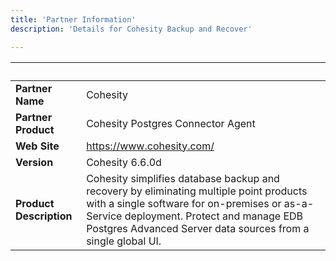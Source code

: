 ```yaml
---
title: 'Partner Information'
description: 'Details for Cohesity Backup and Recover'

---
```

| &nbsp;     | &nbsp; |
| ----------- | ----------- |
| **Partner Name**      | Cohesity       |
| **Partner Product**   |  Cohesity Postgres Connector Agent      |
| **Web Site**      | https://www.cohesity.com/     |
| **Version**   | Cohesity 6.6.0d       |
| **Product Description**      | Cohesity simplifies database backup and recovery by eliminating multiple point products with a single software for on-premises or as-a-Service deployment. Protect and manage EDB Postgres Advanced Server data sources from a single global UI.  |
